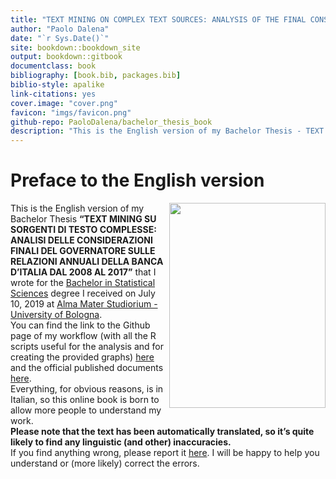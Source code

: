 ```yaml
--- 
title: "TEXT MINING ON COMPLEX TEXT SOURCES: ANALYSIS OF THE FINAL CONSIDERATIONS OF THE GOVERNOR ON THE ANNUAL REPORTS OF THE BANK OF ITALY FROM 2008 TO 2017"
author: "Paolo Dalena"
date: "`r Sys.Date()`"
site: bookdown::bookdown_site
output: bookdown::gitbook
documentclass: book
bibliography: [book.bib, packages.bib]
biblio-style: apalike
link-citations: yes
cover.image: "cover.png"
favicon: "imgs/favicon.png"
github-repo: PaoloDalena/bachelor_thesis_book
description: "This is the English version of my Bachelor Thesis - TEXT MINING ON COMPLEX TEXT SOURCES: ANALYSIS OF THE FINAL CONSIDERATIONS OF THE GOVERNOR ON THE ANNUAL REPORTS OF THE BANK OF ITALY FROM 2008 TO 2017"
---
```


# Preface to the English version {-} 

<img src="cover.png" width="250" height="328" align="right" alt="" class="cover" /> This is the English version of my Bachelor Thesis **"TEXT MINING SU SORGENTI DI TESTO COMPLESSE: ANALISI DELLE CONSIDERAZIONI FINALI DEL GOVERNATORE SULLE RELAZIONI ANNUALI DELLA BANCA D'ITALIA DAL 2008 AL 2017"** that I wrote for the [Bachelor in Statistical Sciences](https://corsi.unibo.it/1cycle/StatisticalSciences) degree I received on July 10, 2019 at [Alma Mater Studiorium - University of Bologna](https://www.unibo.it/en/homepage).  
You can find the link to the Github page of my workflow (with all the R scripts useful for the analysis and for creating the provided graphs) [here](https://github.com/PaoloDalena/tesi) and the official published documents [here](https://github.com/PaoloDalena/tesi/tree/master/Tesi_docs).  
Everything, for obvious reasons, is in Italian, so this online book is born to allow more people to understand my work.  
**Please note that the text has been automatically translated, so it's quite likely to find any linguistic (and other) inaccuracies.**  
If you find anything wrong, please report it [here](https://github.com/PaoloDalena/bachelor_thesis_book/issues). I will be happy to help you understand or (more likely) correct the errors.
